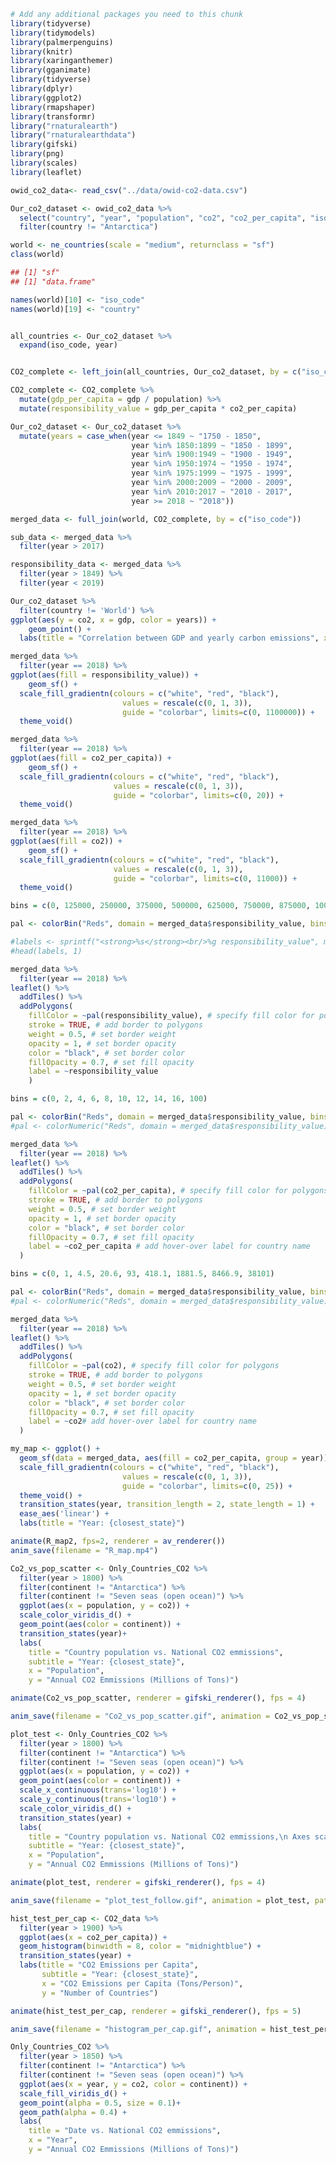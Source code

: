 ```r
# Add any additional packages you need to this chunk
library(tidyverse)
library(tidymodels)
library(palmerpenguins)
library(knitr)
library(xaringanthemer)
library(gganimate)
library(tidyverse)
library(dplyr)
library(ggplot2)
library(rmapshaper)
library(transformr)
library("rnaturalearth")
library("rnaturalearthdata")
library(gifski)
library(png) 
library(scales)
library(leaflet)
```

```r
owid_co2_data<- read_csv("../data/owid-co2-data.csv")
```

```r
Our_co2_dataset <- owid_co2_data %>% 
  select("country", "year", "population", "co2", "co2_per_capita", "iso_code", "gdp") %>% 
  filter(country != "Antarctica")
```

```r
world <- ne_countries(scale = "medium", returnclass = "sf")
class(world)

## [1] "sf"  
## [1] "data.frame"
```

```r
names(world)[10] <- "iso_code"
names(world)[19] <- "country"


all_countries <- Our_co2_dataset %>%
  expand(iso_code, year)


CO2_complete <- left_join(all_countries, Our_co2_dataset, by = c("iso_code", "year"))

```

```r
CO2_complete <- CO2_complete %>%
  mutate(gdp_per_capita = gdp / population) %>% 
  mutate(responsibility_value = gdp_per_capita * co2_per_capita)
```

```r
Our_co2_dataset <- Our_co2_dataset %>% 
  mutate(years = case_when(year <= 1849 ~ "1750 - 1850",
                           year %in% 1850:1899 ~ "1850 - 1899",
                           year %in% 1900:1949 ~ "1900 - 1949",
                           year %in% 1950:1974 ~ "1950 - 1974",
                           year %in% 1975:1999 ~ "1975 - 1999",
                           year %in% 2000:2009 ~ "2000 - 2009",
                           year %in% 2010:2017 ~ "2010 - 2017",
                           year >= 2018 ~ "2018"))
```


```r
merged_data <- full_join(world, CO2_complete, by = c("iso_code"))
```

```r
sub_data <- merged_data %>% 
  filter(year > 2017)
```

```r
responsibility_data <- merged_data %>% 
  filter(year > 1849) %>% 
  filter(year < 2019)
```

```r
Our_co2_dataset %>%
  filter(country != 'World') %>% 
ggplot(aes(y = co2, x = gdp, color = years)) +
    geom_point() +
  labs(title = "Correlation between GDP and yearly carbon emissions", x = "GDP", y = "CO2")
```

```r
merged_data %>% 
  filter(year == 2018) %>% 
ggplot(aes(fill = responsibility_value)) +
    geom_sf() +
  scale_fill_gradientn(colours = c("white", "red", "black"), 
                         values = rescale(c(0, 1, 3)),
                         guide = "colorbar", limits=c(0, 1100000)) +
  theme_void()
```

```r
merged_data %>% 
  filter(year == 2018) %>% 
ggplot(aes(fill = co2_per_capita)) +
    geom_sf() +
  scale_fill_gradientn(colours = c("white", "red", "black"),
                       values = rescale(c(0, 1, 3)),
                       guide = "colorbar", limits=c(0, 20)) +
  theme_void()
```

```r
merged_data %>% 
  filter(year == 2018) %>% 
ggplot(aes(fill = co2)) +
    geom_sf() +
  scale_fill_gradientn(colours = c("white", "red", "black"),
                       values = rescale(c(0, 1, 3)),
                       guide = "colorbar", limits=c(0, 11000)) +
  theme_void()
```

```r
bins = c(0, 125000, 250000, 375000, 500000, 625000, 750000, 875000, 1000000, 100000000)

pal <- colorBin("Reds", domain = merged_data$responsibility_value, bins = bins)

#labels <- sprintf("<strong>%s</strong><br/>%g responsibility_value", merged_data$name, merged_data$responsibility_value) %>% lapply(htmltools::HTML)
#head(labels, 1)

merged_data %>%
  filter(year == 2018) %>%
leaflet() %>%
  addTiles() %>%
  addPolygons(
    fillColor = ~pal(responsibility_value), # specify fill color for polygons
    stroke = TRUE, # add border to polygons
    weight = 0.5, # set border weight
    opacity = 1, # set border opacity
    color = "black", # set border color
    fillOpacity = 0.7, # set fill opacity
    label = ~responsibility_value
    )
```

```r
bins = c(0, 2, 4, 6, 8, 10, 12, 14, 16, 100)

pal <- colorBin("Reds", domain = merged_data$responsibility_value, bins = bins)
#pal <- colorNumeric("Reds", domain = merged_data$responsibility_value)

merged_data %>%
  filter(year == 2018) %>%
leaflet() %>%
  addTiles() %>%
  addPolygons(
    fillColor = ~pal(co2_per_capita), # specify fill color for polygons
    stroke = TRUE, # add border to polygons
    weight = 0.5, # set border weight
    opacity = 1, # set border opacity
    color = "black", # set border color
    fillOpacity = 0.7, # set fill opacity
    label = ~co2_per_capita # add hover-over label for country name
  )
```

```r
bins = c(0, 1, 4.5, 20.6, 93, 418.1, 1881.5, 8466.9, 38101)

pal <- colorBin("Reds", domain = merged_data$responsibility_value, bins = bins)
#pal <- colorNumeric("Reds", domain = merged_data$responsibility_value)

merged_data %>%
  filter(year == 2018) %>%
leaflet() %>%
  addTiles() %>%
  addPolygons(
    fillColor = ~pal(co2), # specify fill color for polygons
    stroke = TRUE, # add border to polygons
    weight = 0.5, # set border weight
    opacity = 1, # set border opacity
    color = "black", # set border color
    fillOpacity = 0.7, # set fill opacity
    label = ~co2# add hover-over label for country name
  )
```

```r
my_map <- ggplot() +
  geom_sf(data = merged_data, aes(fill = co2_per_capita, group = year)) +
  scale_fill_gradientn(colours = c("white", "red", "black"), 
                         values = rescale(c(0, 1, 3)),
                         guide = "colorbar", limits=c(0, 25)) +
  theme_void() +
  transition_states(year, transition_length = 2, state_length = 1) +
  ease_aes('linear') +
  labs(title = "Year: {closest_state}")
```

```r
animate(R_map2, fps=2, renderer = av_renderer())
anim_save(filename = "R_map.mp4")
```


```r
Co2_vs_pop_scatter <- Only_Countries_CO2 %>%   
  filter(year > 1800) %>% 
  filter(continent != "Antarctica") %>% 
  filter(continent != "Seven seas (open ocean)") %>% 
  ggplot(aes(x = population, y = co2)) + 
  scale_color_viridis_d() +
  geom_point(aes(color = continent)) + 
  transition_states(year)+
  labs(
    title = "Country population vs. National CO2 emmissions",
    subtitle = "Year: {closest_state}",
    x = "Population",
    y = "Annual CO2 Emmissions (Millions of Tons)")
```
```r
animate(Co2_vs_pop_scatter, renderer = gifski_renderer(), fps = 4)

anim_save(filename = "Co2_vs_pop_scatter.gif", animation = Co2_vs_pop_scatter, path = NULL)
```


```r
plot_test <- Only_Countries_CO2 %>%   
  filter(year > 1800) %>% 
  filter(continent != "Antarctica") %>% 
  filter(continent != "Seven seas (open ocean)") %>% 
  ggplot(aes(x = population, y = co2)) + 
  geom_point(aes(color = continent)) + 
  scale_x_continuous(trans='log10') +
  scale_y_continuous(trans='log10') +
  scale_color_viridis_d() +
  transition_states(year) +
  labs(
    title = "Country population vs. National CO2 emmissions,\n Axes scaled logarithmically",
    subtitle = "Year: {closest_state}",
    x = "Population",
    y = "Annual CO2 Emmissions (Millions of Tons)")
```
```r
animate(plot_test, renderer = gifski_renderer(), fps = 4)

anim_save(filename = "plot_test_follow.gif", animation = plot_test, path = NULL)
```

```r
hist_test_per_cap <- CO2_data %>%   
  filter(year > 1900) %>% 
  ggplot(aes(x = co2_per_capita)) + 
  geom_histogram(binwidth = 8, color = "midnightblue") +
  transition_states(year) +
  labs(title = "CO2 Emissions per Capita",
       subtitle = "Year: {closest_state}",
       x = "CO2 Emissions per Capita (Tons/Person)",
       y = "Number of Countries")
```
```r
animate(hist_test_per_cap, renderer = gifski_renderer(), fps = 5)

anim_save(filename = "histogram_per_cap.gif", animation = hist_test_per_cap, path = NULL)
```

```r
Only_Countries_CO2 %>% 
  filter(year > 1850) %>% 
  filter(continent != "Antarctica") %>% 
  filter(continent != "Seven seas (open ocean)") %>% 
  ggplot(aes(x = year, y = co2, color = continent)) +
  scale_fill_viridis_d() +
  geom_point(alpha = 0.5, size = 0.1)+
  geom_path(alpha = 0.4) +
  labs(
    title = "Date vs. National CO2 emmissions",
    x = "Year",
    y = "Annual CO2 Emmissions (Millions of Tons)")
```